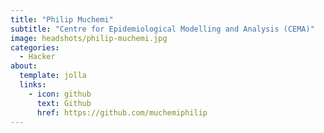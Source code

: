 ```yaml
---
title: "Philip Muchemi"
subtitle: "Centre for Epidemiological Modelling and Analysis (CEMA)"
image: headshots/philip-muchemi.jpg
categories:
  - Hacker
about:
  template: jolla
  links:
    - icon: github
      text: Github
      href: https://github.com/muchemiphilip
---
```

